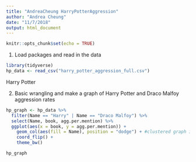 ```yaml
---
title: "AndreaCheung HarryPotterAggression"
author: "Andrea Cheung"
date: "11/7/2018"
output: html_document
---
```


```r
knitr::opts_chunk$set(echo = TRUE)
```

1. Load packages and read in the data
```r
library(tidyverse)
hp_data <- read_csv("harry_potter_aggression_full.csv")
```

Harry Potter

2. Basic wrangling and make a graph of Harry Potter and Draco Malfoy aggression rates
```r
hp_graph <- hp_data %>% 
  filter(Name == "Harry" | Name == "Draco Malfoy") %>% 
  select(Name, book, agg.per.mention) %>% 
  ggplot(aes(x = book, y = agg.per.mention)) +
    geom_col(aes(fill = Name), position = "dodge") + #clustered graph instead of stacked column graph facet wrap makes different graohs
    coord_flip() +
    theme_bw()

hp_graph
```

